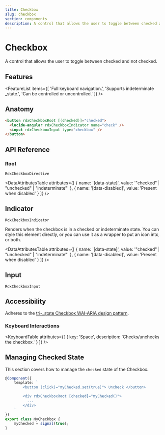```yaml
---
title: Checkbox
slug: checkbox
section: components
description: A control that allows the user to toggle between checked and not checked.
---
```


# Checkbox

<Description>A control that allows the user to toggle between checked and not checked.</Description>

<ComponentPreview name="checkbox" file="checkbox-demo" />

## Features

<FeatureList items={[
    'Full keyboard navigation.',
    'Supports indeterminate \_state.',
    'Can be controlled or uncontrolled.'
]} />

## Anatomy

```html
<button rdxCheckboxRoot [(checked)]="checked">
  <lucide-angular rdxCheckboxIndicator name="check" />
  <input rdxCheckboxInput type="checkbox" />
</button>
```

## API Reference

### Root
`RdxCheckboxDirective`

<PropsTable name="RdxCheckboxDirective" />

<DataAttributesTable attributes={[
    { name: '[data-state]', value: '"checked" | "unchecked" | "indeterminate"' },
    { name: '[data-disabled]', value: 'Present when disabled' }
]} />

## Indicator
`RdxCheckboxIndicator`

Renders when the checkbox is in a checked or indeterminate state.
You can style this element directly, or you can use it as a wrapper to put an icon into, or both.

<DataAttributesTable attributes={[
    { name: '[data-state]', value: '"checked" | "unchecked" | "indeterminate"' },
    { name: '[data-disabled]', value: 'Present when disabled' }
]} />

## Input
`RdxCheckboxInput`


## Accessibility

Adheres to the [tri-\_state Checkbox WAI-ARIA design pattern](https://www.w3.org/WAI/ARIA/apg/patterns/checkbox).

### Keyboard Interactions

<KeyboardTable attributes={[
    { key: 'Space', description: 'Checks/unchecks the checkbox.' }
]} />

## Managing Checked State

This section covers how to manage the `checked` state of the Checkbox.

```ts
@Component({
    template: `
        <button (click)="myChecked.set(true)"> Uncheck </button>

        <div rdxCheckboxRoot [checked]="myChecked()">
          ...
        </div>
    `
})
export class MyCheckbox {
    myChecked = signal(true);
}
```
